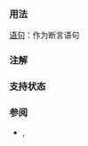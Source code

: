 {{cpp/keyword/title|{{tt|contract_assert}} {{mark since c++26}}}}
{{cpp/keyword/navbar}}

===用法===
[[cpp/language/contract_assert|{{tt|contract_assert}} 语句]]：作为断言语句

===注解===
{{ftm begin|core=true}}
{{ftm|std=C++26|value=202502L|__cpp_contracts|[[cpp/language/contracts|契约]]}}
{{ftm end}}

===支持状态===
{{compiler support|std=c++26|hide=yes|nocollapse=yes|
{{cpp/compiler_support/26/contracts}}
}}

===参阅===
* {{ltt|cpp/identifier with special meaning/pre}}, {{ltt|cpp/identifier with special meaning/post}}
